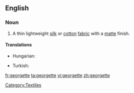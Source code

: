 {{also|Georgette}}
==English==

===Noun===
{{en-noun}}

# A thin lightweight [[silk]] or [[cotton]] [[fabric]] with a [[matte]] finish.

====Translations====
{{trans-top|fabric}}
* Hungarian: {{t-|hu|zsorzsett}}
{{trans-mid}}
* Turkish: {{t|tr|jorjet}}
{{trans-bottom}}

[[Category:Textiles]]

[[fr:georgette]]
[[ta:georgette]]
[[vi:georgette]]
[[zh:georgette]]